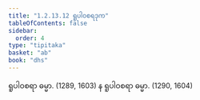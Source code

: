 ```yaml
---
title: "1.2.13.12 ရူပါဝစရဒုက"
tableOfContents: false
sidebar:
  order: 4
type: "tipitaka"
basket: "ab"
book: "dhs"
---
```



<DynamicBreadcrumb />

<Division number="116" book="dhs">

<Paragraph number="267" book="dhs">
ရူပါဝစရာ ဓမ္မာ. (<Emphasis>1289, 1603</Emphasis>)
</Paragraph>

<Paragraph number="268" book="dhs">
န ရူပါဝစရာ ဓမ္မာ. (<Emphasis>1290, 1604</Emphasis>)
</Paragraph>
</Division>